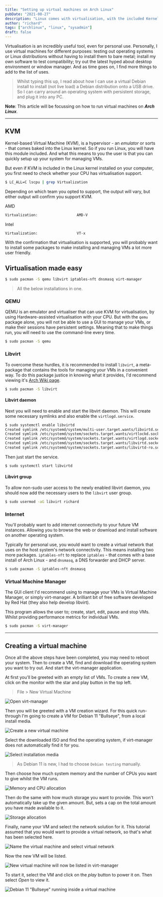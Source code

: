 ```yaml
---
title: "Setting up virtual machines on Arch Linux"
pubDate: "2021-08-27"
description: "Linux comes with virtualisation, with the included Kernel-based Virtual Machine (KVM) module. This tutorial goes through the simple steps needed to setup virtual machine management on Arch Linux."
author: "richard"
tags: ["archlinux", "linux", "sysadmin"]
draft: false
---
```


Virtualisation is an incredibly useful tool, even for personal use. Personally, I use virtual machines for different purposes: testing out operating systems or Linux distributions without having to install them to bare metal; install my own software to test compatibility; try out the latest hyped about desktop environment or window manager. And as time goes on, I find more things to add to the list of uses.

> Whilst typing this up, I read about how I can use a virtual Debian install to install (not live load) a Debian distribution onto a USB drive. So I can carry around an operating system with persistent storage, and plug it into any PC.

**Note**: This article will be focussing on how to run virtual machines on **_Arch Linux_**.

---

## KVM

Kernel-based Virtual Machine (KVM), is a hypervisor - an _emulator_ or sorts - that comes baked into the Linux kernel. So if you run Linux, you will have this module included. And what this means to you the user is that you can quickly setup up your system for managing VMs.

But even if KVM is included in the Linux kernel installed on your computer, you first need to check whether your CPU has virtualisation support.

```sh
$ LC_ALL=C lscpu | grep Virtualization
```

Depending on which team you opted to support, the output will vary, but either output will confirm you support KVM.

AMD

```sh
Virtualization:                  AMD-V
```

Intel

```sh
Virtualization:                  VT-x
```

With the confirmation that virtualisation is supported, you will probably want to install some packages to make installing and managing VMs a lot more user friendly.

## Virtualisation made easy

```sh
$ sudo pacman -S qemu libvirt iptables-nft dnsmasq virt-manager
```

> All the below installations in one.

### QEMU

QEMU is an emulator and virtualiser that can use KVM for virtualisation, by using Hardware-assisted virtualisation with your CPU. But with the `qemu` package alone, you will not be able to use a GUI to manage your VMs, or make their sessions have persistent settings. Meaning that to make things run, you will need to use the command-line every time.

```sh
$ sudo pacman -S qemu
```

### Libvirt

To overcome these hurdles, it is recommended to install `libvirt`, a meta-package that contains the tools for managing your VMs in a convenient way. To do this package justice in knowing what it provides, I'd recommend viewing it's [Arch Wiki page](https://wiki.archlinux.org/title/Libvirt).

```sh
$ sudo pacman -S libvirt
```

#### Libvirt daemon

Next you will need to enable and start the libvirt daemon. This will create some necessary symlinks and also enable the `virtlogd.service`.

```sh
$ sudo systemctl enable libvirtd
Created symlink /etc/systemd/system/multi-user.target.wants/libvirtd.service → /usr/lib/systemd/system/libvirtd.service.
Created symlink /etc/systemd/system/sockets.target.wants/virtlockd.socket → /usr/lib/systemd/system/virtlockd.socket.
Created symlink /etc/systemd/system/sockets.target.wants/virtlogd.socket → /usr/lib/systemd/system/virtlogd.socket.
Created symlink /etc/systemd/system/sockets.target.wants/libvirtd.socket → /usr/lib/systemd/system/libvirtd.socket.
Created symlink /etc/systemd/system/sockets.target.wants/libvirtd-ro.socket → /usr/lib/systemd/system/libvirtd-ro.socket.
```

Then just start the service.

```sh
$ sudo systemctl start libvirtd
```

#### Libvirt group

To allow non-sudo user access to the newly enabled libvirt daemon, you should now add the necessary users to the `libvirt` user group.

```sh
$ sudo usermod -aG libvirt richard
```

### Internet

You'll probably want to add internet connectivity to your future VM instances. Allowing you to browse the web or download and install software on another operating system.

Typically for personal use, you would want to create a virtual network that uses on the host system's network connectivity. This means installing two more packages. `iptables-nft` to replace `iptables` - that comes with a base install of Arch Linux - and `dnsmasq`, a DNS forwarder and DHCP server.

```sh
$ sudo pacman -S iptables-nft dnsmasq
```

### Virtual Machine Manager

The GUI client I'd recommend using to manage your VMs is Virtual Machine Manager, or simply virt-manager. A brilliant bit of free software developed by Red Hat (they also help develop libvirt).

This program allows the user to; create, start, edit, pause and stop VMs. Whilst providing performance metrics for individual VMs.

```sh
$ sudo pacman -S virt-manager
```

---

## Creating a virtual machine

Once all the above steps have been completed, you may need to reboot your system. Then to create a VM, find and download the operating system you want to try out. And start the virt-manager application.

At first you'll be greeted with an empty list of VMs. To create a new VM, click on the monitor with the star and play button in the top left.

> File > New Virtual Machine

![Open virt-manager](https://i.imgur.com/sbivrYj.png)

Then you will be greeted with a VM creation wizard. For this quick run-through I'm going to create a VM for Debian 11 "Bullseye", from a local install media.

![Create a new virtual machine](https://i.imgur.com/apQl8xa.png)

Select the downloaded ISO and find the operating system, if virt-manager does not automatically find it for you.

![Select installation media](https://i.imgur.com/MN0HJt6.png)

> As Debian 11 is new, I had to choose `Debian testing` manually.

Then choose how much system memory and the number of CPUs you want to give whilst the VM runs.

![Memory and CPU allocation](https://i.imgur.com/r8OjVrS.png)

Then do the same with how much storage you want to provide. This won't automatically take up the given amount. But, sets a cap on the total amount you have made available to it.

![Storage allocation](https://i.imgur.com/HoXtE29.png)

Finally, name your VM and select the network solution for it. This tutorial assumed that you would want to provide a virtual network, so that's what has been selected here.

![Name the virtual machine and select virtual network](https://i.imgur.com/jyWpkZb.png)

Now the new VM will be listed.

![New virtual machine will now be listed in virt-manager](https://i.imgur.com/IIKKkDD.png)

To start it, select the VM and click on the _play_ button to power it on. Then select _Open_ to view it.

![Debian 11 "Bullseye" running inside a virtual machine](https://i.imgur.com/u2sJSxg.png)
